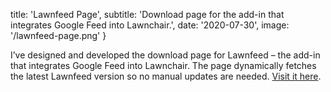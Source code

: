 
  title: 'Lawnfeed Page',
  subtitle:
    'Download page for the add-in that integrates Google Feed into Lawnchair.',
  date: '2020-07-30',
  image: '/lawnfeed-page.png'
}


<MarkdownContainer narrow>

I’ve designed and developed the download page for Lawnfeed –
the add-in that integrates Google Feed into Lawnchair. The
page dynamically fetches the latest Lawnfeed version so no
manual updates are needed. [Visit it here](https://lawnchair.app/lawnfeed).

</MarkdownContainer>
